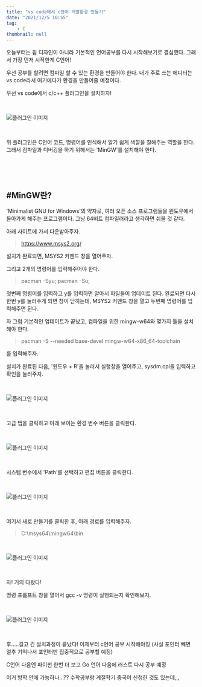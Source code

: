 ```yaml
---
title: "vs code에서 c언어 개발환경 만들기"
date: "2021/12/5 10:55"
tag:
    - C
thumbnail: null
---
```


오늘부터는 윕 디자인이 아니라 기본적인 언어공부를 다시 시작해보기로 결심했다. 그래서 가장 먼저 시작한게 C언어!

우선 공부를 할려면 컴파일 할 수 있는 환경을 만들어야 한다. 내가 주로 쓰는 에디터는 vs code라서 여기에다가 환경을 만들어줄 예정이다.

우선 vs code에서 c/c++ 플러그인을 설치하자!

<br/>

![플러그인 이미지](../../post-images/20211205/c_plugin.png)

<br/>

위 플러그인은 C언어 코드, 명령어를 인식해서 알기 쉽게 색깔을 칠해주는 역할을 한다. 그래서 컴파일과 디버깅을 하기 위해서는 'MinGW'를 설치해야 한다.

<br/>
<br/>
<br/>

## #MinGW란?

'Minimalist GNU for Windows'의 약자로, 여러 오픈 소스 프로그램들을 윈도우에서 돌아가게 해주는 프로그램이다. 그냥 64비트 컴파일러라고 생각하면 쉬울 것 같다. 

아래 사이트에 가서 다운받아주자.
> https://www.msys2.org/

설치가 완료되면, MSYS2 커멘드 창을 열어주자.

그리고 2개의 명령어를 입력해주어야 한다.

> pacman -Syu;
> pacman -Su;

첫번째 명령어를 입력하고 y를 입력하면 알아서 파일들이 업데이트 된다. 완료되면 다시 한번 y를 눌러주게 되면 창이 닫히는데, MSYS2 커멘드 창을 열고 두번째 명령어를 입력해주면 된다.

자 그럼 기본적인 업데이트가 끝났고, 컴파일을 위한 mingw-w64와 몇가지 툴을 설치해야 한다.

> pacman -S --needed base-devel mingw-w64-x86_64-toolchain

를 입력해주자.

설치가 완료된 다음, '윈도우 + R'을 눌러서 실행창을 열어주고, sysdm.cpl을 입력하고 확인을 눌러주자.

<br/>

![플러그인 이미지](../../post-images/20211205/windowr.png)

<br/>

고급 탭을 클릭하고 아래 보이는 환경 변수 버튼을 클릭한다.

<br/>

![플러그인 이미지](../../post-images/20211205/sys1.png)

<br/>

시스템 변수에서 'Path'를 선택하고 편집 버튼을 클릭한다.

<br/>

![플러그인 이미지](../../post-images/20211205/sys2.png)

<br/>

여기서 새로 만들기를 클릭한 후, 아래 경로를 입력해주자.
> C:\msys64\mingw64\bin

<br/>

![플러그인 이미지](../../post-images/20211205/sys3.png)

<br/>

자! 거의 다왔다!

명령 프롬프트 창을 열어서 gcc -v 명령이 실행되는지 확인해보자.

<br/>

![플러그인 이미지](../../post-images/20211205/프롬프트.png)

<br/>

후.....길고 긴 설치과정이 끝났다! 이제부터 c언어 공부 시작해야징
(사실 포인터 빼면 얼추 기억나서 포인터만 집중적으로 공부할 예정)

C언어 다음엔 파이썬 한번 더 보고 Go 언어 다음에 러스트 다시 공부 예정

이거 방학 안에 가능하나...?? 수학공부랑 계절학기 중국어 신청한 것도 있는데,,,
